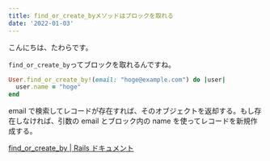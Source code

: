 ```yaml
---
title: find_or_create_byメソッドはブロックを取れる
date: '2022-01-03'
---
```


こんにちは、たわらです。

`find_or_create_by`ってブロックを取れるんですね。

```ruby
User.find_or_create_by!(email: "hoge@example.com") do |user|
  user.name = "hoge"
end
```

email で検索してレコードが存在すれば、そのオブジェクトを返却する。もし存在しなければ、引数の email とブロック内の name を使ってレコードを新規作成する。

[find_or_create_by | Rails ドキュメント](https://railsdoc.com/page/find_or_create_by)
